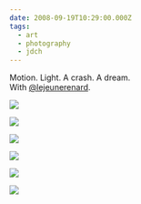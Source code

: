```yaml
---
date: 2008-09-19T10:29:00.000Z
tags:
  - art
  - photography
  - jdch
---
```

Motion. Light. A crash. A dream.<br/>
With [@lejeunerenard](https://twitter.com/lejeunerenard).

![](../../assets/photos/20081005-JHARRELL-DREAM-36.jpg)

![](../../assets/photos/20080919-JHARRELL-DREAM-149.jpg)

![](../../assets/photos/20080919-JHARRELL-DREAM-153.jpg)

![](../../assets/photos/20081005-JHARRELL-DREAM-50.jpg)

![](../../assets/photos/20080919-JHARRELL-DREAM-45.jpg)

![](../../assets/photos/20080919-JHARRELL-DREAM-30.jpg)